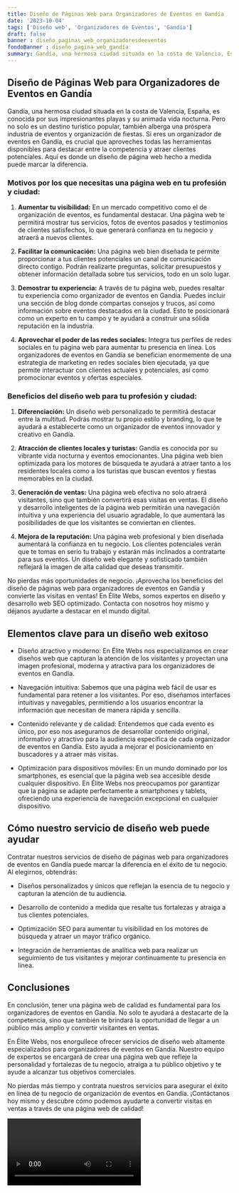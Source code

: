 ```yaml
---
title: Diseño de Páginas Web para Organizadores de Eventos en Gandía
date: '2023-10-04'
tags: ['Diseño web', 'Organizadores de Eventos', 'Gandía']
draft: false
banner : diseño_paginas_web_organizadoresdeeventos
fondoBanner : diseño_pagina_web_gandía
summary: Gandía, una hermosa ciudad situada en la costa de Valencia, España, es conocida por sus impresionantes playas y su animada vida nocturna. Pero no solo es un destino turístico popular, también alberga una próspera industria de eventos y organización de fiestas. Si eres un organizador de eventos en Gandía, es crucial que aproveches todas las herramientas disponibles para destacar entre la competencia y atraer clientes potenciales. Aquí es donde un diseño de página web hecho a medida puede marcar la diferencia.
---
```


## Diseño de Páginas Web para Organizadores de Eventos en Gandía

Gandía, una hermosa ciudad situada en la costa de Valencia, España, es conocida por sus impresionantes playas y su animada vida nocturna. Pero no solo es un destino turístico popular, también alberga una próspera industria de eventos y organización de fiestas. Si eres un organizador de eventos en Gandía, es crucial que aproveches todas las herramientas disponibles para destacar entre la competencia y atraer clientes potenciales. Aquí es donde un diseño de página web hecho a medida puede marcar la diferencia.

### Motivos por los que necesitas una página web en tu profesión y ciudad:

1. **Aumentar tu visibilidad:** En un mercado competitivo como el de organización de eventos, es fundamental destacar. Una página web te permitirá mostrar tus servicios, fotos de eventos pasados y testimonios de clientes satisfechos, lo que generará confianza en tu negocio y atraerá a nuevos clientes.

2. **Facilitar la comunicación:** Una página web bien diseñada te permite proporcionar a tus clientes potenciales un canal de comunicación directo contigo. Podrán realizarte preguntas, solicitar presupuestos y obtener información detallada sobre tus servicios, todo en un solo lugar.

3. **Demostrar tu experiencia:** A través de tu página web, puedes resaltar tu experiencia como organizador de eventos en Gandía. Puedes incluir una sección de blog donde compartas consejos y trucos, así como información sobre eventos destacados en la ciudad. Esto te posicionará como un experto en tu campo y te ayudará a construir una sólida reputación en la industria.

4. **Aprovechar el poder de las redes sociales:** Integra tus perfiles de redes sociales en tu página web para aumentar tu presencia en línea. Los organizadores de eventos en Gandía se benefician enormemente de una estrategia de marketing en redes sociales bien ejecutada, ya que permite interactuar con clientes actuales y potenciales, así como promocionar eventos y ofertas especiales.

### Beneficios del diseño web para tu profesión y ciudad:

1. **Diferenciación:** Un diseño web personalizado te permitirá destacar entre la multitud. Podrás mostrar tu propio estilo y branding, lo que te ayudará a establecerte como un organizador de eventos innovador y creativo en Gandía.

2. **Atracción de clientes locales y turistas:** Gandía es conocida por su vibrante vida nocturna y eventos emocionantes. Una página web bien optimizada para los motores de búsqueda te ayudará a atraer tanto a los residentes locales como a los turistas que buscan eventos y fiestas memorables en la ciudad.

3. **Generación de ventas:** Una página web efectiva no solo atraerá visitantes, sino que también convertirá esas visitas en ventas. El diseño y desarrollo inteligentes de la página web permitirán una navegación intuitiva y una experiencia del usuario agradable, lo que aumentará las posibilidades de que los visitantes se conviertan en clientes.

4. **Mejora de la reputación:** Una página web profesional y bien diseñada aumentará la confianza en tu negocio. Los clientes potenciales verán que te tomas en serio tu trabajo y estarán más inclinados a contratarte para sus eventos. Un diseño web elegante y sofisticado también reflejará la imagen de alta calidad que deseas transmitir.

No pierdas más oportunidades de negocio. ¡Aprovecha los beneficios del diseño de páginas web para organizadores de eventos en Gandía y convierte las visitas en ventas! En Élite Webs, somos expertos en diseño y desarrollo web SEO optimizado. Contacta con nosotros hoy mismo y déjanos ayudarte a destacar en el mundo digital.

<GifSeo />

<Cta />

## Elementos clave para un diseño web exitoso

- Diseño atractivo y moderno: En Élite Webs nos especializamos en crear diseños web que capturan la atención de los visitantes y proyectan una imagen profesional, moderna y atractiva para los organizadores de eventos en Gandía.

- Navegación intuitiva: Sabemos que una página web fácil de usar es fundamental para retener a los visitantes. Por eso, diseñamos interfaces intuitivas y navegables, permitiendo a los usuarios encontrar la información que necesitan de manera rápida y sencilla.

- Contenido relevante y de calidad: Entendemos que cada evento es único, por eso nos aseguramos de desarrollar contenido original, informativo y atractivo para la audiencia específica de cada organizador de eventos en Gandía. Esto ayuda a mejorar el posicionamiento en buscadores y a atraer más visitas.

- Optimización para dispositivos móviles: En un mundo dominado por los smartphones, es esencial que la página web sea accesible desde cualquier dispositivo. En Élite Webs nos preocupamos por garantizar que la página se adapte perfectamente a smartphones y tablets, ofreciendo una experiencia de navegación excepcional en cualquier dispositivo.

## Cómo nuestro servicio de diseño web puede ayudar

Contratar nuestros servicios de diseño de páginas web para organizadores de eventos en Gandía puede marcar la diferencia en el éxito de tu negocio. Al elegirnos, obtendrás:
  
- Diseños personalizados y únicos que reflejan la esencia de tu negocio y capturan la atención de tu audiencia.

- Desarrollo de contenido a medida que resalte tus fortalezas y atraiga a tus clientes potenciales.

- Optimización SEO para aumentar tu visibilidad en los motores de búsqueda y atraer un mayor tráfico orgánico.

- Integración de herramientas de analítica web para realizar un seguimiento de tus visitantes y mejorar continuamente tu presencia en línea.

## Conclusiones

En conclusión, tener una página web de calidad es fundamental para los organizadores de eventos en Gandía. No solo te ayudará a destacarte de la competencia, sino que también te brindará la oportunidad de llegar a un público más amplio y convertir visitantes en ventas.

En Élite Webs, nos enorgullece ofrecer servicios de diseño web altamente especializados para organizadores de eventos en Gandía. Nuestro equipo de expertos se encargará de crear una página web que refleje la personalidad y fortalezas de tu negocio, atraiga a tu público objetivo y te ayude a alcanzar tus objetivos comerciales.

No pierdas más tiempo y contrata nuestros servicios para asegurar el éxito en línea de tu negocio de organización de eventos en Gandía. ¡Contáctanos hoy mismo y descubre cómo podemos ayudarte a convertir visitas en ventas a través de una página web de calidad!

<Video />

<CtaBot job='Organizadores de Eventos' city='Gandía'/>

<Gmaps query='Gandía+españa+maps' />
